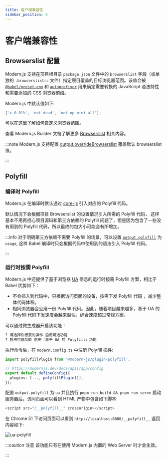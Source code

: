 ```yaml
---
title: 客户端兼容性
sidebar_position: 5
---
```

# 客户端兼容性

## Browserslist 配置

Modern.js 支持在项目根目录 `package.json` 文件中的 `browserslist` 字段（或单独的 `.browserslistrc` 文件）指定项目覆盖的目标浏览器范围。该值会被 [`@babel/preset-env`](https://babeljs.io/docs/en/babel-preset-env) 和 [`autoprefixer`](https://github.com/postcss/autoprefixer) 用来确定需要转换的 JavaScript 语法特性和需要添加的 CSS 浏览器前缀。

Modern.js 中默认值如下:

```js
['> 0.01%', 'not dead', 'not op_mini all'];
```

可以在[这里](https://github.com/browserslist/browserslist)了解如何自定义浏览器范围。

查看 Modern.js Builder 文档了解更多 [Browserslist](https://modernjs.dev/builder/guide/advanced/browserslist.html) 相关内容。

:::note
Modern.js 支持配置 [output.overrideBrowserslist](/configure/app/output/override-browserslist) 覆盖默认 browserslist 值。

:::

## Polyfill

### 编译时 Polyfill

Modern.js 在编译时默认通过 [core-js](https://github.com/zloirock/core-js) 引入对应的 Polyfill 代码。

默认情况下会根据项目 Browserslist 的设置情况引入所需的 Polyfill 代码， 这样基本不用再担心项目源码和第三方依赖的 Polyfill 问题了，但是因为包含了一些没有用到的 Polyfill 代码，所以最终的包大小可能会有所增加。

:::info
对于明确第三方依赖不需要 Polyfill 的场景，可以设置 [`output.polyfill`](/configure/app/output/polyfill) 为 `usage`, 这样 Babel 编译时只会根据代码中使用到的语法引入 Polyfill 代码。

:::

### 运行时按需 Polyfill

Modern.js 中还提供了基于浏览器 [UA](https://developer.mozilla.org/zh-CN/docs/Web/HTTP/Headers/User-Agent) 信息的运行时按需 Polyfill 方案，相比于 Babel 优势如下：

- 不会插入到代码中，只根据访问页面的设备，按需下发 Polyfill 代码 ，减少整体代码体积。
- 相同浏览器会公用一份 Polyfill 代码。因此，随着项目越来越多，基于 UA 的 Polyfill 代码下发速度会越来越快，综合速度超过常规方案。

可以通过微生成器开启该功能：

```bash
? 请选择你想要的操作 启用可选功能
? 启用可选功能 启用「基于 UA 的 Polyfill」功能
```

执行命令后，在 `modern.config.ts` 中注册 Polyfill 插件:

```ts title="modern.config.ts"
import polyfillPlugin from '@modern-js/plugin-polyfill';

// https://modernjs.dev/docs/apis/app/config
export default defineConfig({
  plugins: [..., polyfillPlugin()],
});
```

配置 `output.polyfill` 为 `ua` 并且执行 `pnpm run build && pnpm run serve` 启动服务器后，访问页面可以看到 HTML 产物中包含如下脚本:

```js
<script src="/__polyfill__" crossorigin></script>
```

在 Chrome 51 下访问页面可以看到 `http://localhost:8080/__polyfill__` 返回内容如下:

![ua-polyfill](https://lf3-static.bytednsdoc.com/obj/eden-cn/aphqeh7uhohpquloj/modern-js/docs/ua-polyfill.png)

:::caution 注意
该功能只有在使用 Modern.js 内置的 Web Server 时才会生效。

:::
